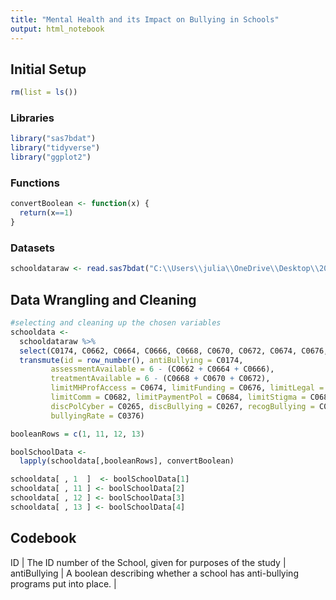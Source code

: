 ```yaml
---
title: "Mental Health and its Impact on Bullying in Schools"
output: html_notebook
---
```



## Initial Setup
```r
rm(list = ls())
```

### Libraries
```r
library("sas7bdat")
library("tidyverse")
library("ggplot2")
```

### Functions
```r
convertBoolean <- function(x) {
  return(x==1)
}
```

### Datasets
```r
schooldataraw <- read.sas7bdat("C:\\Users\\julia\\OneDrive\\Desktop\\2018109\\07_FINAL PU DATA_February 5, 2018\\pu_ssocs16.sas7bdat")
```

## Data Wrangling and Cleaning
```r
#selecting and cleaning up the chosen variables
schooldata <-
  schooldataraw %>%
  select(C0174, C0662, C0664, C0666, C0668, C0670, C0672, C0674, C0676, C0678, C0670, C0672, C0674, C0676, C0678, C0680, C0682, C0684, C0686, C0265, C0267, C0273, C0376) %>%
  transmute(id = row_number(), antiBullying = C0174,
         assessmentAvailable = 6 - (C0662 + C0664 + C0666),
         treatmentAvailable = 6 - (C0668 + C0670 + C0672),
         limitMHProfAccess = C0674, limitFunding = C0676, limitLegal = C0678, limitParental = C0680, 
         limitComm = C0682, limitPaymentPol = C0684, limitStigma = C0686,
         discPolCyber = C0265, discBullying = C0267, recogBullying = C0273,
         bullyingRate = C0376)
```

```r
booleanRows = c(1, 11, 12, 13)

boolSchoolData <-
  lapply(schooldata[,booleanRows], convertBoolean)

schooldata[ , 1  ]  <- boolSchoolData[1]
schooldata[ , 11 ] <- boolSchoolData[2]
schooldata[ , 12 ] <- boolSchoolData[3]
schooldata[ , 13 ] <- boolSchoolData[4]
```

## Codebook
| ID | The ID number of the School, given for purposes of the study |
| antiBullying | A boolean describing whether a school has anti-bullying programs put into place. | 
